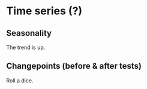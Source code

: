 # Time series (?)

## Seasonality

The trend is up.  


## Changepoints (before & after tests)  

Roll a dice.    

